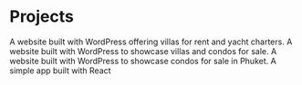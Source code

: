 # Projects


<ProjectCard title="Phuket Deluxe" link="https://phuketdeluxe.com/" bg="linear-gradient(to right, #D4145A 0%, #FBB03B 100%)">
A website built with WordPress offering villas for rent and yacht charters.
</ProjectCard>

<ProjectCard title="Phuket Real Estate" link="https://phuket-realestate.com/" bg="linear-gradient(to right, #D4145A 0%, #FBB03B 100%)">
A website built with WordPress to showcase villas and condos for sale.
</ProjectCard>

<ProjectCard title="Phuket.condos" link="https://phuket.condos" bg="linear-gradient(to right, #D4145A 0%, #FBB03B 100%)">
A website built with WordPress to showcase condos for sale in Phuket.
</ProjectCard>

<ProjectCard title="Pokemon Search App" link="https://jc-55.github.io/app1/" bg="linear-gradient(to right, #D4145A 0%, #FBB03B 100%)">
A simple app built with React
</ProjectCard>

